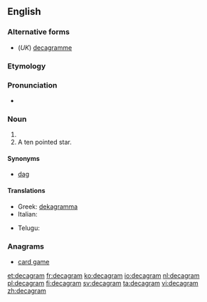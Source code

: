 ==English==

===Alternative forms===
* (''UK'') [[decagramme]]

===Etymology===
{{prefix|deca|gram}}

===Pronunciation===
* {{a|UK}} {{IPA|/ˈdɛkəgræm/}}

===Noun===
{{en-noun}}

# {{SI-unit|deca|gram|mass}}
# A ten pointed star.

====Synonyms====
* [[dag]]

====Translations====
{{trans-top|ten grams}}
* Greek: [[dekagramma]]
* Italian: {{t-|it|decagrammo|m}}
{{trans-mid}}
* Telugu: {{t-|te|డెకాగ్రాము}}
{{trans-bottom}}

===Anagrams===
* [[card game#English|card game]]

[[et:decagram]]
[[fr:decagram]]
[[ko:decagram]]
[[io:decagram]]
[[nl:decagram]]
[[pl:decagram]]
[[fi:decagram]]
[[sv:decagram]]
[[ta:decagram]]
[[vi:decagram]]
[[zh:decagram]]